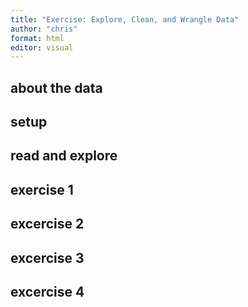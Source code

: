 ```yaml
---
title: "Exercise: Explore, Clean, and Wrangle Data"
author: "chris"
format: html
editor: visual
---
```


## about the data
## setup
## read and explore
## exercise 1
## excercise 2
## excercise 3
## excercise 4